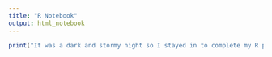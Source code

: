---
title: "R Notebook"
output: html_notebook
---

```{r}
print("It was a dark and stormy night so I stayed in to complete my R project and contemplate the future.")
```
